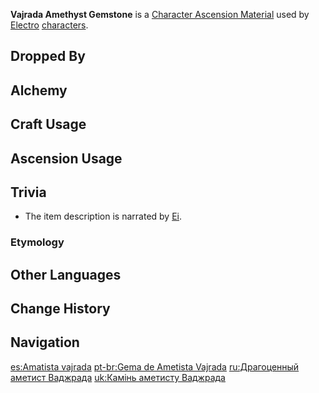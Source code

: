 {{Item Infobox
|id           = 104144
|image        = Item Vajrada Amethyst Gemstone.png
|type         = Character Ascension Materials
|invCategory  = Character Development Items
|group        = Vajrada Amethyst
|group2       = Ascension Gems
|rarity       = 5
|description  = "This body is the noblest and most eminent of all in this world.<br />"It should hold absolute control over this world.<br />"It once promised its people a dream: the never-changing 'eternity.'"
|source1      = Dropped by [[Normal Bosses]] and [[Weekly Bosses]] (Lv. 75+)
|source2      = [[Alchemy]] (AR 45+)
}}
'''Vajrada Amethyst Gemstone''' is a [[Character Ascension Material]] used by [[Electro]] [[characters]].

==Dropped By==
{{Dropped By|level=75}}

==Alchemy==
{{Recipe
|type = Crafting
|Vajrada Amethyst Chunk = 3
|Mora = 2,700
|sort = Vajrada Amethyst Chunk,Mora
}}
{{Recipe
|type = Converting
|Agnidus Agate Gemstone = 1
|Dust of Azoth = 27
|sort = Agnidus Agate Gemstone,Dust of Azoth
}}
{{Recipe
|type = Converting
|Varunada Lazurite Gemstone = 1
|Dust of Azoth = 27
|sort = Varunada Lazurite Gemstone,Dust of Azoth
}}
{{Recipe
|type = Converting
|Vayuda Turquoise Gemstone = 1
|Dust of Azoth = 27
|sort = Vayuda Turquoise Gemstone,Dust of Azoth
}}
{{Recipe
|type = Converting
|Shivada Jade Gemstone = 1
|Dust of Azoth = 27
|sort = Shivada Jade Gemstone,Dust of Azoth
}}
{{Recipe
|type = Converting
|Prithiva Topaz Gemstone = 1
|Dust of Azoth = 27
|sort = Prithiva Topaz Gemstone,Dust of Azoth
}}
==Craft Usage==
{{Craft Usage}}

==Ascension Usage==
{{Ascension Usage}}

==Trivia==
*The item description is narrated by [[Ei]].
===Etymology===
{{Transclude|Vajrada Amethyst|Etymology}}

==Other Languages==
{{Other Languages
|en      = Vajrada Amethyst Gemstone
|zhs     = 最胜紫晶
|zhs_rm  = Zuìshèng Zǐjīng
|zht     = 最勝紫晶
|zht_rm  = Zuìshèng Zǐjīng
|zh_tl   = All-Surpassing Amethyst
|ja      = 最勝のアメシスト
|ja_rm   = Saishou no Ameshisuto
|ja_tl   = 
|ko      = 승리의 자수정
|ko_rm   = Seungri-ui Jasujeong
|ko_tl   = Amethyst of Victory
|es      = Amatista vajrada
|es_tl   = Vajrada Amethyst
|fr      = Pierre d'améthyste vajrada
|fr_tl   = Vajrada Amethyst Stone
|ru      = Драгоценный аметист Ваджрада
|ru_tl   = 
|th      = Vajrada Amethyst Gemstone
|vi      = Tử Tinh Thắng Lợi
|vi_tl   = 
|de      = Vajrada-Amethyst
|de_tl   = Vajrada Amethyst
|id      = Vajrada Amethyst Gemstone
|pt      = Gema de Ametista Vajrada
|pt_tl   = 
}}

==Change History==
{{Change History|1.0}}

==Navigation==
{{Development Item Navbox|type=Character Materials}}

[[es:Amatista vajrada]]
[[pt-br:Gema de Ametista Vajrada]]
[[ru:Драгоценный аметист Ваджрада]]
[[uk:Камінь аметисту Ваджрада]]